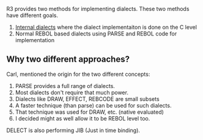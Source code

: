 R3 provides two methods for implementing dialects. These two methods have different goals.

# [[Internal dialects]] where the dialect implementaiton is done on the C level
# Normal REBOL based dialects using PARSE and REBOL code for implementation

==Why two different approaches?==
Carl, mentioned the origin for the two different concepts:

# PARSE provides a full range of dialects.
# Most dialects don't require that much power.
# Dialects like DRAW, EFFECT, REBCODE are small subsets
# A faster technique (than parse) can be used for such dialects. 
# That technique was used for DRAW, etc. (native evaluated)
# I decided might as well allow it to be REBOL level too.

DELECT is also performing JIB (Just in time binding).